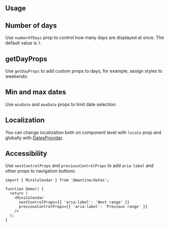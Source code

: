 

## Usage

<Demo data={MiniCalendarDemos.usage} />

## Number of days

Use `numberOfDays` prop to control how many days are displayed at once.
The default value is `7`.

<Demo data={MiniCalendarDemos.numberOfDays} />

## getDayProps

Use `getDayProps` to add custom props to days, for example, assign styles to weekends:

<Demo data={MiniCalendarDemos.getDayProps} />

## Min and max dates

Use `minDate` and `maxDate` props to limit date selection:

<Demo data={MiniCalendarDemos.minMax} />

## Localization

You can change localization both on component level with `locale` prop and
globally with [DatesProvider](/dates/getting-started).

<Demo data={MiniCalendarDemos.locale} />

## Accessibility

Use `nextControlProps` and `previousControlProps` to add `aria-label` and other props to navigation buttons:

```tsx
import { MiniCalendar } from '@mantine/dates';

function Demo() {
  return (
    <MiniCalendar
      nextControlProps={{ 'aria-label': 'Next range' }}
      previousControlProps={{ 'aria-label': 'Previous range' }}
    />
  );
}
```
